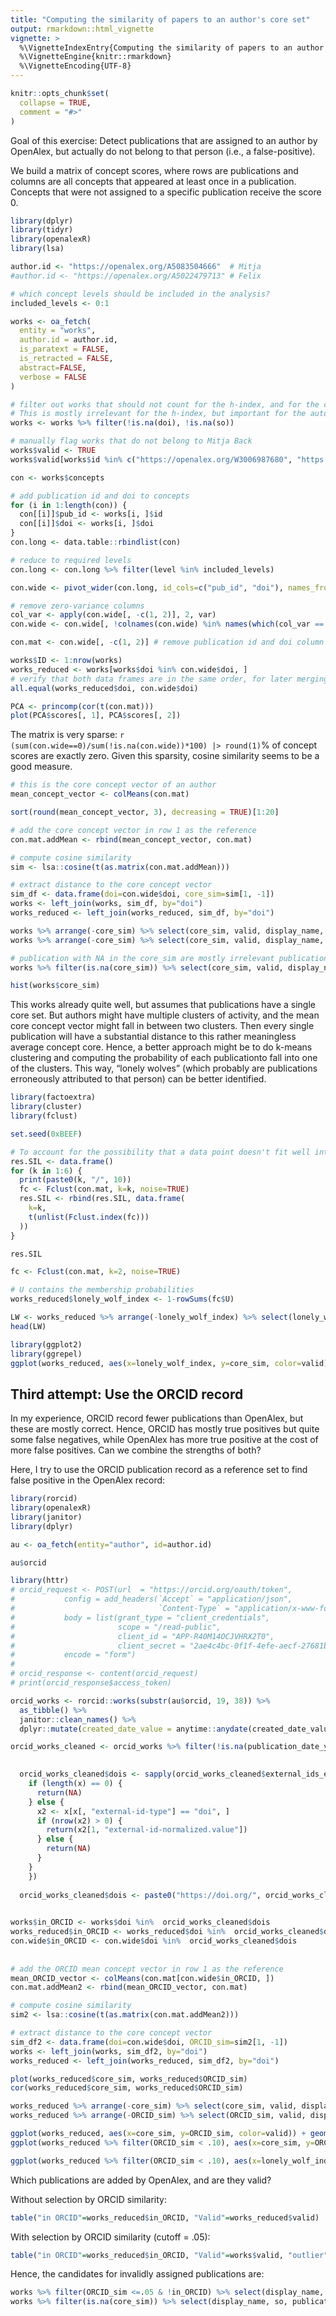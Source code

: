 ---
title: "Computing the similarity of papers to an author's core set"
output: rmarkdown::html_vignette
vignette: >
  %\VignetteIndexEntry{Computing the similarity of papers to an author's core set}
  %\VignetteEngine{knitr::rmarkdown}
  %\VignetteEncoding{UTF-8}
---

```{r, include = FALSE}
knitr::opts_chunk$set(
  collapse = TRUE,
  comment = "#>"
)
```

Goal of this exercise: Detect publications that are assigned to an author by OpenAlex, but actually do not belong to that person (i.e., a false-positive).

We build a matrix of concept scores, where rows are publications and columns are all concepts that appeared at least once in a publication. Concepts that were not assigned to a specific publication receive the score 0.



```{r}
library(dplyr)
library(tidyr)
library(openalexR)
library(lsa)

author.id <- "https://openalex.org/A5083504666"  # Mitja
#author.id <- "https://openalex.org/A5022479713" # Felix

# which concept levels should be included in the analysis?
included_levels <- 0:1

works <- oa_fetch(
  entity = "works",
  author.id = author.id,
  is_paratext = FALSE,
  is_retracted = FALSE,
  abstract=FALSE,
  verbose = FALSE
)

# filter out works that should not count for the h-index, and for the computation of academic age (i.e., works without doi and which are not published in an outlet).
# This is mostly irrelevant for the h-index, but important for the automatic retrieval of academic age.
works <- works %>% filter(!is.na(doi), !is.na(so))

# manually flag works that do not belong to Mitja Back
works$valid <- TRUE
works$valid[works$id %in% c("https://openalex.org/W3006987680", "https://openalex.org/W1966661272", "https://openalex.org/W3144672300", "https://openalex.org/W3106992603", "https://openalex.org/W3148118513", "https://openalex.org/W606769239", "https://openalex.org/W2548863919", "https://openalex.org/W4226327396", "https://openalex.org/W3144466282")] <- FALSE

con <- works$concepts

# add publication id and doi to concepts
for (i in 1:length(con)) {
  con[[i]]$pub_id <- works[i, ]$id
  con[[i]]$doi <- works[i, ]$doi
}
con.long <- data.table::rbindlist(con)

# reduce to required levels
con.long <- con.long %>% filter(level %in% included_levels)

con.wide <- pivot_wider(con.long, id_cols=c("pub_id", "doi"), names_from="display_name", values_from="score", values_fill=0)

# remove zero-variance columns
col_var <- apply(con.wide[, -c(1, 2)], 2, var)
con.wide <- con.wide[, !colnames(con.wide) %in% names(which(col_var == 0))]

con.mat <- con.wide[, -c(1, 2)] # remove publication id and doi column

works$ID <- 1:nrow(works)
works_reduced <- works[works$doi %in% con.wide$doi, ]
# verify that both data frames are in the same order, for later merging
all.equal(works_reduced$doi, con.wide$doi)

PCA <- princomp(cor(t(con.mat)))
plot(PCA$scores[, 1], PCA$scores[, 2])
```


The matrix is very sparse: `r (sum(con.wide==0)/sum(!is.na(con.wide))*100) |> round(1)`% of concept scores are exactly zero.
Given this sparsity, cosine similarity seems to be a good measure.

```{r}
# this is the core concept vector of an author
mean_concept_vector <- colMeans(con.mat)

sort(round(mean_concept_vector, 3), decreasing = TRUE)[1:20]

# add the core concept vector in row 1 as the reference
con.mat.addMean <- rbind(mean_concept_vector, con.mat)

# compute cosine similarity
sim <- lsa::cosine(t(as.matrix(con.mat.addMean)))

# extract distance to the core concept vector
sim_df <- data.frame(doi=con.wide$doi, core_sim=sim[1, -1])
works <- left_join(works, sim_df, by="doi")
works_reduced <- left_join(works_reduced, sim_df, by="doi")

works %>% arrange(-core_sim) %>% select(core_sim, valid, display_name, so, publication_year) %>% head(10)
works %>% arrange(-core_sim) %>% select(core_sim, valid, display_name, so, publication_year) %>% tail(20)

# publication with NA in the core_sim are mostly irrelevant publications
works %>% filter(is.na(core_sim)) %>% select(core_sim, valid, display_name, so, publication_year)

hist(works$core_sim)
```

This works already quite well, but assumes that publications have a single core set. But authors might have multiple clusters of activity, and the mean core concept vector might fall in between two clusters. Then every single publication will have a substantial distance to this rather meaningless average concept core.
Hence, a better approach might be to do k-means clustering and computing the probability of each publicationto fall into one of the clusters. This way, "lonely wolves" (which probably are publications erroneously attributed to that person) can be better identified.

```{r}
library(factoextra)
library(cluster)
library(fclust)

set.seed(0xBEEF)

# To account for the possibility that a data point doesn't fit well into any of the predefined clusters, an additional "cluster" or category can be introduced, which represents the absence of membership in any of the clusters. This is implemented in the `noise` parameter.
res.SIL <- data.frame()
for (k in 1:6) {
  print(paste0(k, "/", 10))
  fc <- Fclust(con.mat, k=k, noise=TRUE)
  res.SIL <- rbind(res.SIL, data.frame(
    k=k,
    t(unlist(Fclust.index(fc)))
  ))
}

res.SIL

fc <- Fclust(con.mat, k=2, noise=TRUE)

# U contains the membership probabilities
works_reduced$lonely_wolf_index <- 1-rowSums(fc$U)

LW <- works_reduced %>% arrange(-lonely_wolf_index) %>% select(lonely_wolf_index, display_name, so, publication_year, id)
head(LW)

library(ggplot2)
library(ggrepel)
ggplot(works_reduced, aes(x=lonely_wolf_index, y=core_sim, color=valid)) + geom_point() + geom_text_repel(aes(label=ID))

```

## Third attempt: Use the ORCID record

In my experience, ORCID record fewer publications than OpenAlex, but these are mostly correct. Hence, ORCID has mostly true positives but quite some false negatives, while OpenAlex has more true positive at the cost of more false positives. Can we combine the strengths of both?

Here, I try to use the ORCID publication record as a reference set to find false positive in the OpenAlex record:

```{r}

library(rorcid)
library(openalexR)
library(janitor)
library(dplyr)

au <- oa_fetch(entity="author", id=author.id)

au$orcid

library(httr)
# orcid_request <- POST(url  = "https://orcid.org/oauth/token",
#           config = add_headers(`Accept` = "application/json",
#                                `Content-Type` = "application/x-www-form-urlencoded"),
#           body = list(grant_type = "client_credentials",
#                       scope = "/read-public",
#                       client_id = "APP-R40M14OCJVHRX2T0",
#                       client_secret = "2ae4c4bc-0f1f-4efe-aecf-27681b9516cf"),
#           encode = "form")
# 
# orcid_response <- content(orcid_request)
# print(orcid_response$access_token)

orcid_works <- rorcid::works(substr(au$orcid, 19, 38)) %>%
  as_tibble() %>%
  janitor::clean_names() %>%
  dplyr::mutate(created_date_value = anytime::anydate(created_date_value/1000))

orcid_works_cleaned <- orcid_works %>% filter(!is.na(publication_date_year_value))

  
  orcid_works_cleaned$dois <- sapply(orcid_works_cleaned$external_ids_external_id, function(x) {
    if (length(x) == 0) {
      return(NA)
    } else {
      x2 <- x[x[, "external-id-type"] == "doi", ]
      if (nrow(x2) > 0) {
        return(x2[1, "external-id-normalized.value"])
      } else {
        return(NA)
      }
    }
    })
  
  orcid_works_cleaned$dois <- paste0("https://doi.org/", orcid_works_cleaned$dois)
  

works$in_ORCID <- works$doi %in%  orcid_works_cleaned$dois
works_reduced$in_ORCID <- works_reduced$doi %in%  orcid_works_cleaned$dois
con.wide$in_ORCID <- con.wide$doi %in%  orcid_works_cleaned$dois 
  
  
# add the ORCID mean concept vector in row 1 as the reference
mean_ORCID_vector <- colMeans(con.mat[con.wide$in_ORCID, ])
con.mat.addMean2 <- rbind(mean_ORCID_vector, con.mat)

# compute cosine similarity
sim2 <- lsa::cosine(t(as.matrix(con.mat.addMean2)))

# extract distance to the core concept vector
sim_df2 <- data.frame(doi=con.wide$doi, ORCID_sim=sim2[1, -1])
works <- left_join(works, sim_df2, by="doi")
works_reduced <- left_join(works_reduced, sim_df2, by="doi")

plot(works_reduced$core_sim, works_reduced$ORCID_sim)
cor(works_reduced$core_sim, works_reduced$ORCID_sim)

works_reduced %>% arrange(-core_sim) %>% select(core_sim, valid, display_name, so, publication_year) %>% tail(20)
works_reduced %>% arrange(-ORCID_sim) %>% select(ORCID_sim, valid, display_name, so, publication_year) %>% tail(20)

ggplot(works_reduced, aes(x=core_sim, y=ORCID_sim, color=valid)) + geom_point() + geom_text_repel(aes(label=ID))
ggplot(works_reduced %>% filter(ORCID_sim < .10), aes(x=core_sim, y=ORCID_sim, color=valid)) + geom_point() + geom_text_repel(aes(label=ID))

ggplot(works_reduced %>% filter(ORCID_sim < .10), aes(x=lonely_wolf_index, y=ORCID_sim, color=valid, shape=in_ORCID)) + geom_point() + geom_text_repel(aes(label=ID))

```

Which publications are added by OpenAlex, and are they valid?

Without selection by ORCID similarity:
```{r}
table("in ORCID"=works_reduced$in_ORCID, "Valid"=works_reduced$valid)
```


With selection by ORCID similarity (cutoff = .05):
```{r}
table("in ORCID"=works_reduced$in_ORCID, "Valid"=works$valid, "outlier"=works_reduced$ORCID_sim <=.05 & !works_reduced$in_ORCID)
```

Hence, the candidates for invalidly assigned publications are:

```{r}
works %>% filter(ORCID_sim <=.05 & !in_ORCID) %>% select(display_name, so, publication_year)
works %>% filter(is.na(core_sim)) %>% select(display_name, so, publication_year)
```

